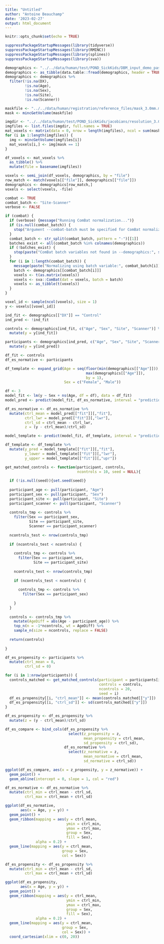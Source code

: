 ```yaml
---
title: "Untitled"
author: "Antoine Beauchamp"
date: '2023-02-27'
output: html_document
---
```


```r
knitr::opts_chunk$set(echo = TRUE)
```

```r
suppressPackageStartupMessages(library(tidyverse))
suppressPackageStartupMessages(library(RMINC))
suppressPackageStartupMessages(library(splines))
suppressPackageStartupMessages(library(sva))
```

```r
demographics <- "../../data/human/test/POND_SickKids/DBM_input_demo_passedqc.csv"
demographics <- as_tibble(data.table::fread(demographics, header = TRUE))
demographics <- demographics %>% 
  filter(!is.na(DX),
         !is.na(Age),
         !is.na(Sex),
         !is.na(Site),
         !is.na(Scanner)) 
```

```r
maskfile <- "../../data/human/registration/reference_files/mask_3.0mm.mnc"
mask <- mincGetVolume(maskfile)

imgdir <- "../../data/human/test/POND_SickKids/jacobians/resolution_3.0/relative/"
imgfiles <- list.files(imgdir, full.names = TRUE)
mat_voxels <- matrix(data = 0, nrow = length(imgfiles), ncol = sum(mask))
for (i in 1:length(imgfiles)) {
  img <- mincGetVolume(imgfiles[i])
  mat_voxels[i,] <- img[mask == 1]
}

df_voxels <- mat_voxels %>% 
  as_tibble() %>% 
  mutate(file = basename(imgfiles))
```

```r
voxels <- semi_join(df_voxels, demographics, by = "file")
row_match <- match(voxels[["file"]], demographics[["file"]])
demographics <- demographics[row_match,]
voxels <- select(voxels, -file)
```


```r
combat <- TRUE
combat_batch <- "Site-Scanner"
verbose <- FALSE

if (combat) {
  if (verbose) {message("Running ComBat normalization...")}
  if (is.null(combat_batch)) {
    stop("Argument --combat-batch must be specified for ComBat normalization.")
  }
  combat_batch <- str_split(combat_batch, pattern = "-")[[1]]
  batches_exist <- all(combat_batch %in% colnames(demographics))
  if (!batches_exist) {
    stop(paste("ComBat batch variables not found in --demographics:", str_flatten(combat_batch, collapse = ", ")))
  }
  for (i in 1:length(combat_batch)) {
    message(paste("Normalizing using batch variable:", combat_batch[i]))
    batch <- demographics[[combat_batch[i]]]
    voxels <- t(as.matrix(voxels))
    voxels <- sva::ComBat(dat = voxels, batch = batch)
    voxels <- as_tibble(t(voxels))
  }
}
```


```r
voxel_id <- sample(ncol(voxels), size = 1)
y <- voxels[[voxel_id]]

ind_fit <- demographics[["DX"]] == "Control"
ind_pred <- !ind_fit

controls <- demographics[ind_fit, c("Age", "Sex", "Site", "Scanner")] %>% 
  mutate(y = y[ind_fit])

participants <- demographics[ind_pred, c("Age", "Sex", "Site", "Scanner")] %>% 
  mutate(y = y[ind_pred])

df_fit <- controls
df_es_normative <- participants

df_template <- expand_grid(Age = seq(floor(min(demographics[["Age"]])),
                                     max(demographics[["Age"]]), 
                                     by = 1),
                           Sex = c("Female", "Male"))

df <- 3
model_fit <- lm(y ~ Sex + ns(Age, df = df), data = df_fit)
model_pred <- predict(model_fit, df_es_normative, interval = "prediction", level = 0.68, se.fit = TRUE)

df_es_normative <- df_es_normative %>% 
  mutate(ctrl_mean = model_pred[["fit"]][,"fit"],
         ctrl_lwr = model_pred[["fit"]][,"lwr"],
         ctrl_sd = ctrl_mean - ctrl_lwr,
         z = (y - ctrl_mean)/ctrl_sd)

model_template <- predict(model_fit, df_template, interval = "prediction", level = 0.68, se.fit = TRUE)

df_template <- df_template %>% 
  mutate(y_pred = model_template[["fit"]][,"fit"],
         y_lower = model_template[["fit"]][,"lwr"],
         y_upper = model_template[["fit"]][,"upr"])
```

```r
get_matched_controls <- function(participant, controls, 
                                 ncontrols = 10, seed = NULL){
  
  if (!is.null(seed)){set.seed(seed)}
  
  participant_age <- pull(participant, "Age")
  participant_sex <- pull(participant, "Sex")
  participant_site <- pull(participant, "Site")
  participant_scanner <- pull(participant, "Scanner")
  
  controls_tmp <- controls %>% 
    filter(Sex == participant_sex,
           Site == participant_site,
           Scanner == participant_scanner)
  
  ncontrols_test <- nrow(controls_tmp)
  
  if (ncontrols_test < ncontrols) {
    
    controls_tmp <- controls %>% 
      filter(Sex == participant_sex,
             Site == participant_site)
    
    ncontrols_test <- nrow(controls_tmp)
    
    if (ncontrols_test < ncontrols) {
      
      controls_tmp <- controls %>% 
        filter(Sex == participant_sex)
      
    }
  }
  
  controls <- controls_tmp %>%
    mutate(AgeDiff = abs(Age - participant_age)) %>% 
    top_n(n = -1*ncontrols, wt = AgeDiff) %>% 
    sample_n(size = ncontrols, replace = FALSE) 
  
  return(controls)
  
}
```


```r
df_es_propensity <- participants %>% 
  mutate(ctrl_mean = 0,
         ctrl_sd = 0)

for (i in 1:nrow(participants)) {
  controls_matched <- get_matched_controls(participant = participants[i,],
                                           controls = controls,
                                           ncontrols = 20,
                                           seed = i)
  df_es_propensity[[i, "ctrl_mean"]] <- mean(controls_matched[["y"]])
  df_es_propensity[[i, "ctrl_sd"]] <- sd(controls_matched[["y"]])
}

df_es_propensity <- df_es_propensity %>% 
  mutate(z = (y - ctrl_mean)/ctrl_sd)
```

```r
df_es_compare <- bind_cols(df_es_propensity %>% 
                             select(z_propensity = z,
                                    mean_propensity = ctrl_mean,
                                    sd_propensity = ctrl_sd),
                           df_es_normative %>% 
                             select(z_normative = z,
                                    mean_normative = ctrl_mean,
                                    sd_normative = ctrl_sd))

ggplot(df_es_compare, aes(x = z_propensity, y = z_normative)) + 
  geom_point() +
  geom_abline(intercept = 0, slope = 1, col = "red")
```

```r
df_es_normative <- df_es_normative %>% 
  mutate(ctrl_min = ctrl_mean - ctrl_sd,
         ctrl_max = ctrl_mean + ctrl_sd)

ggplot(df_es_normative,
       aes(x = Age, y = y)) + 
  geom_point() + 
  geom_ribbon(mapping = aes(y = ctrl_mean, 
                            ymin = ctrl_min, 
                            ymax = ctrl_max, 
                            group = Sex, 
                            fill = Sex),
              alpha = 0.2) + 
  geom_line(mapping = aes(y = ctrl_mean, 
                          group = Sex, 
                          col = Sex)) 
```
```r
df_es_propensity <- df_es_propensity %>% 
  mutate(ctrl_min = ctrl_mean - ctrl_sd,
         ctrl_max = ctrl_mean + ctrl_sd)

ggplot(df_es_propensity,
       aes(x = Age, y = y)) + 
  geom_point() + 
  geom_ribbon(mapping = aes(y = ctrl_mean, 
                            ymin = ctrl_min, 
                            ymax = ctrl_max, 
                            group = Sex, 
                            fill = Sex),
              alpha = 0.2) + 
  geom_line(mapping = aes(y = ctrl_mean, 
                          group = Sex, 
                          col = Sex)) +
  coord_cartesian(xlim = c(0, 20))
```


